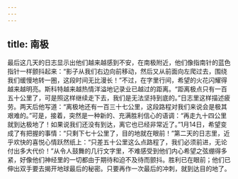 ```yaml
---
---
---
```

title: 南极
---




最后这几天的日志显示出他们越来越感到不安，在南极附近，他们像指南针的蓝色指针一样颤抖起来：“影子从我们右边向前移动，然后又从前面向左爬过去，围绕我们缓慢地转一圈，这段时间无比漫长！”不过，在字里行间，希望的火花闪耀得越来越明亮。斯科特越来越热情洋溢地记录业已越过的距离。“距离极点只有一百五十公里了，可是照这样继续走下去，我们是无法坚持到底的。”日志里这样描述疲劳。两天后他写道：“离极地还有一百三十七公里，这段路程对我们来说会是极其艰难的。”可是，接着，突然是一种新的、充满胜利信心的语调：“再走九十四公里就到达极地了！如果说我们还没有到达，离它也已经非常近了。”1月14日，希望变成了有把握的事情：“只剩下七十公里了，目的地就在眼前！”第二天的日志里，近乎欢快的喜悦心情跃然纸上：“只差五十公里这么点路程了，我们必须前进，无论付出多大代价！”从令人鼓舞的几行文字里，不难感受到他们内心希望之弦绷得多紧，好像他们神经里的一切都由于期待和迫不及待而颤抖。胜利已在眼前；他们已伸出双手要去揭开地球最后的秘密。只要再作一次最后的冲刺，就到达目的地了。